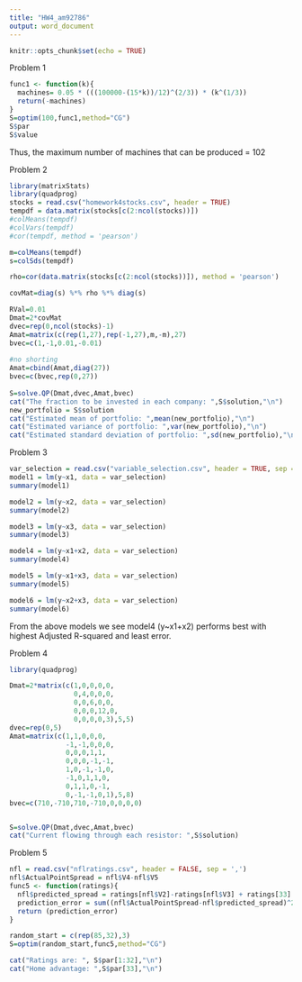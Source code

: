 ---
title: "HW4_am92786"
output: word_document
---

```{r setup, include=FALSE}
knitr::opts_chunk$set(echo = TRUE)
```

Problem 1
```{r}
func1 <- function(k){ 
  machines= 0.05 * (((100000-(15*k))/12)^(2/3)) * (k^(1/3))
  return(-machines)
}
S=optim(100,func1,method="CG")
S$par
S$value
```

Thus, the maximum number of machines that can be produced = 102


Problem 2
```{r}
library(matrixStats)
library(quadprog)
stocks = read.csv("homework4stocks.csv", header = TRUE)
tempdf = data.matrix(stocks[c(2:ncol(stocks))])
#colMeans(tempdf)
#colVars(tempdf)
#cor(tempdf, method = 'pearson')
```


```{r}
m=colMeans(tempdf)
s=colSds(tempdf)

rho=cor(data.matrix(stocks[c(2:ncol(stocks))]), method = 'pearson')

covMat=diag(s) %*% rho %*% diag(s)

RVal=0.01
Dmat=2*covMat
dvec=rep(0,ncol(stocks)-1)
Amat=matrix(c(rep(1,27),rep(-1,27),m,-m),27)
bvec=c(1,-1,0.01,-0.01)
  
#no shorting
Amat=cbind(Amat,diag(27))
bvec=c(bvec,rep(0,27))
  
S=solve.QP(Dmat,dvec,Amat,bvec)
cat("The fraction to be invested in each company: ",S$solution,"\n")
new_portfolio = S$solution
cat("Estimated mean of portfolio: ",mean(new_portfolio),"\n")
cat("Estimated variance of portfolio: ",var(new_portfolio),"\n")
cat("Estimated standard deviation of portfolio: ",sd(new_portfolio),"\n")

```

Problem 3
```{r}
var_selection = read.csv("variable_selection.csv", header = TRUE, sep =",")
model1 = lm(y~x1, data = var_selection)
summary(model1)
```
```{r}
model2 = lm(y~x2, data = var_selection)
summary(model2)
```
```{r}
model3 = lm(y~x3, data = var_selection)
summary(model3)
```
```{r}
model4 = lm(y~x1+x2, data = var_selection)
summary(model4)
```
```{r}
model5 = lm(y~x1+x3, data = var_selection)
summary(model5)
```
```{r}
model6 = lm(y~x2+x3, data = var_selection)
summary(model6)
```

From the above models we see model4 (y~x1+x2) performs best with highest Adjusted R-squared and least error.

Problem 4
```{r}
library(quadprog)

Dmat=2*matrix(c(1,0,0,0,0,
                0,4,0,0,0,
                0,0,6,0,0,
                0,0,0,12,0,
                0,0,0,0,3),5,5)
dvec=rep(0,5)
Amat=matrix(c(1,1,0,0,0,
              -1,-1,0,0,0,
              0,0,0,1,1,
              0,0,0,-1,-1,
              1,0,-1,-1,0,
              -1,0,1,1,0,
              0,1,1,0,-1,
              0,-1,-1,0,1),5,8)
bvec=c(710,-710,710,-710,0,0,0,0)


S=solve.QP(Dmat,dvec,Amat,bvec)
cat("Current flowing through each resistor: ",S$solution)

```

Problem 5
```{r}
nfl = read.csv("nflratings.csv", header = FALSE, sep = ',')
nfl$ActualPointSpread = nfl$V4-nfl$V5
func5 <- function(ratings){
  nfl$predicted_spread = ratings[nfl$V2]-ratings[nfl$V3] + ratings[33]
  prediction_error = sum((nfl$ActualPointSpread-nfl$predicted_spread)^2)
  return (prediction_error)
}

random_start = c(rep(85,32),3)
S=optim(random_start,func5,method="CG")

cat("Ratings are: ", S$par[1:32],"\n")
cat("Home advantage: ",S$par[33],"\n")
```


